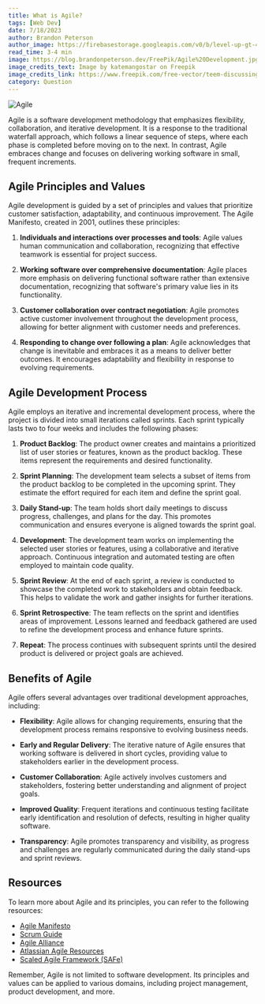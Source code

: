 ```yaml
---
title: What is Agile?
tags: [Web Dev]
date: 7/18/2023
author: Brandon Peterson
author_image: https://firebasestorage.googleapis.com/v0/b/level-up-gt-479b6.appspot.com/o/Brandon.webp?alt=media&token=f7cd367f-40c0-4237-87f2-b8ec11dcf411
read_time: 3-4 min
image: https://blog.brandonpeterson.dev/FreePik/Agile%20Development.jpg
image_credits_text: Image by katemangostar on Freepik
image_credits_link: https://www.freepik.com/free-vector/teem-discussing-project-kanban-board_4951570.htm#query=agile&position=2&from_view=search&track=sph
category: Question
---
```


![Agile](https://blog.brandonpeterson.dev/FreePik/Agile%20Development.jpg)

Agile is a software development methodology that emphasizes flexibility, collaboration, and iterative development. It is a response to the traditional waterfall approach, which follows a linear sequence of steps, where each phase is completed before moving on to the next. In contrast, Agile embraces change and focuses on delivering working software in small, frequent increments.

## Agile Principles and Values

Agile development is guided by a set of principles and values that prioritize customer satisfaction, adaptability, and continuous improvement. The Agile Manifesto, created in 2001, outlines these principles:

1. **Individuals and interactions over processes and tools**: Agile values human communication and collaboration, recognizing that effective teamwork is essential for project success.

2. **Working software over comprehensive documentation**: Agile places more emphasis on delivering functional software rather than extensive documentation, recognizing that software's primary value lies in its functionality.

3. **Customer collaboration over contract negotiation**: Agile promotes active customer involvement throughout the development process, allowing for better alignment with customer needs and preferences.

4. **Responding to change over following a plan**: Agile acknowledges that change is inevitable and embraces it as a means to deliver better outcomes. It encourages adaptability and flexibility in response to evolving requirements.

## Agile Development Process

Agile employs an iterative and incremental development process, where the project is divided into small iterations called sprints. Each sprint typically lasts two to four weeks and includes the following phases:

1. **Product Backlog**: The product owner creates and maintains a prioritized list of user stories or features, known as the product backlog. These items represent the requirements and desired functionality.

2. **Sprint Planning**: The development team selects a subset of items from the product backlog to be completed in the upcoming sprint. They estimate the effort required for each item and define the sprint goal.

3. **Daily Stand-up**: The team holds short daily meetings to discuss progress, challenges, and plans for the day. This promotes communication and ensures everyone is aligned towards the sprint goal.

4. **Development**: The development team works on implementing the selected user stories or features, using a collaborative and iterative approach. Continuous integration and automated testing are often employed to maintain code quality.

5. **Sprint Review**: At the end of each sprint, a review is conducted to showcase the completed work to stakeholders and obtain feedback. This helps to validate the work and gather insights for further iterations.

6. **Sprint Retrospective**: The team reflects on the sprint and identifies areas of improvement. Lessons learned and feedback gathered are used to refine the development process and enhance future sprints.

7. **Repeat**: The process continues with subsequent sprints until the desired product is delivered or project goals are achieved.

## Benefits of Agile

Agile offers several advantages over traditional development approaches, including:

- **Flexibility**: Agile allows for changing requirements, ensuring that the development process remains responsive to evolving business needs.

- **Early and Regular Delivery**: The iterative nature of Agile ensures that working software is delivered in short cycles, providing value to stakeholders earlier in the development process.

- **Customer Collaboration**: Agile actively involves customers and stakeholders, fostering better understanding and alignment of project goals.

- **Improved Quality**: Frequent iterations and continuous testing facilitate early identification and resolution of defects, resulting in higher quality software.

- **Transparency**: Agile promotes transparency and visibility, as progress and challenges are regularly communicated during the daily stand-ups and sprint reviews.

## Resources

To learn more about Agile and its principles, you can refer to the following resources:

- [Agile Manifesto](https://agilemanifesto.org)
- [Scrum Guide](https://www.scrumguides.org)
- [Agile Alliance](https://www.agilealliance.org)
- [Atlassian Agile Resources](https://www.atlassian.com/agile)
- [Scaled Agile Framework (SAFe)](https://www.scaledagileframework.com)

Remember, Agile is not limited to software development. Its principles and values can be applied to various domains, including project management, product development, and more.
